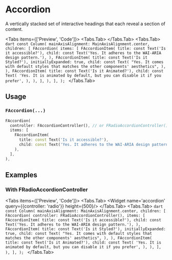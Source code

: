 
# Accordion
A vertically stacked set of interactive headings that each reveal a section of content.

<LinkBadgeGroup>
    <LinkBadge label="API Reference" href="https://pub.dev/documentation/forui/latest/forui.widgets.accordion/forui.widgets.accordion-library.html"/>
</LinkBadgeGroup>

<Tabs items={['Preview', 'Code']}>
    <Tabs.Tab>
        <Widget name='accordion' query={{}} height={500}/>
    </Tabs.Tab>
    <Tabs.Tab>
        ```dart
        const Column(
          mainAxisAlignment: MainAxisAlignment.center,
          children: [
            FAccordion(
              items: [
                FAccordionItem(
                  title: const Text('Is it accessible?'),
                  child: const Text('Yes. It adheres to the WAI-ARIA design pattern.'),
                ),
                FAccordionItem(
                  title: const Text('Is it Styled?'),
                  initiallyExpanded: true,
                  child: const Text(
                    "Yes. It comes with default styles that matches the other components' aesthetics",
                  ),
                ),
                FAccordionItem(
                  title: const Text('Is it Animated?'),
                  child: const Text(
                    'Yes. It is animated by default, but you can disable it if you prefer',
                  ),
                ),
              ],
            ),
          ],
        );
        ```
    </Tabs.Tab>
</Tabs>

## Usage

### `FAccordion(...)`

```dart
FAccordion(
  controller: FAccordionController(), // or FRadioAccordionController()
  items: [
    FAccordionItem(
      title: const Text('Is it accessible?'),
      child: const Text('Yes. It adheres to the WAI-ARIA design pattern.'),
    ),
  ],
),
```

## Examples

### With FRadioAccordionController
<Tabs items={['Preview', 'Code']}>
    <Tabs.Tab>
        <Widget name='accordion' query={{controller: 'radio'}} height={500}/>
    </Tabs.Tab>
    <Tabs.Tab>
        ```dart
        const Column(
          mainAxisAlignment: MainAxisAlignment.center,
          children: [
            FAccordion(
              controller: FRadioAccordionController(),
              items: [
                FAccordionItem(
                  title: const Text('Is it accessible?'),
                  child: const Text('Yes. It adheres to the WAI-ARIA design pattern.'),
                ),
                FAccordionItem(
                  title: const Text('Is it Styled?'),
                  initiallyExpanded: true,
                  child: const Text(
                    "Yes. It comes with default styles that matches the other components' aesthetics",
                  ),
                ),
                FAccordionItem(
                  title: const Text('Is it Animated?'),
                  child: const Text(
                    'Yes. It is animated by default, but you can disable it if you prefer',
                  ),
                ),
              ],
            ),
          ],
        );
        ```
    </Tabs.Tab>
</Tabs>
